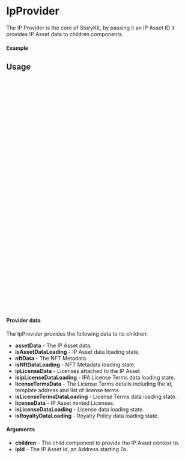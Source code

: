 

<Meta of={IpProviderStory} title="Providers/IpProvider" />

# IpProvider

The IP Provider is the core of StoryKit, by passing it an IP Asset ID it provides IP Asset data to children components.

#### Example

<Canvas of={IpProviderStory.Select} />

<Controls />

## Usage

```ts
// wrap your component with the IpProvider

import { IpProvider } from "@storyprotocol/storykit"
import ExampleComponent from './ExampleComponent'

const ExamplePage = () => {
  return (
    <IpProvider
      ipId={"0xbbf08a30b9ff0f717a024a75963d3196aaf0f0dd"}
      option={{
        assetData: true,
        ipaMetadata: true,
        licenseTermsData: true,
      }}
    >
        <ExampleComponent />
    </IpProvider>
  );
};

export default ExamplePage;
```

```ts
// in your component file, context provides IP asset state

import { useIpContext } from "@storyprotocol/storykit"

const ExampleComponent = () => {

  const { nftData, isNftDataLoading } = useIpContext()

  return (
    <div>
      {isNftDataLoading && <div>Fetching Asset...</div>}

      {nftData && !isNftDataLoading ? (
        <div>nft id: {nftData.nft_id}</div>
      ) : null}
    </div>
  );
};

export default ExampleComponent;
```

#### Provider data

The IpProvider provides the following data to its children:

- **assetData** - The IP Asset data.
- **isAssetDataLoading** - IP Asset data loading state.
- **nftData** - The NFT Metadata.
- **isNftDataLoading** - NFT Metadata loading state.
- **ipLicenseData** - Licenses attached to the IP Asset.
- **isipLicenseDataLoading** - IPA License Terms data loading state.
- **licenseTermsData** - The License Terms details including the id, template address and list of license terms.
- **isLicenseTermsDataLoading** - License Terms data loading state.
- **licenseData** - IP Asset minted Licenses.
- **isLicenseDataLoading** - License data loading state.
- **isRoyaltyDataLoading** - Royalty Policy data loading state.

#### Arguments

- **children** - The child component to provide the IP Asset context to.
- **ipId** - The IP Asset Id, an Address starting 0x.
